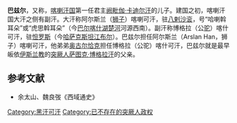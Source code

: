 '''巴兹尔'''，又称，[[喀喇汗国|喀喇汗国]]第一任君主[[阙毗伽·卡迪尔汗|阙毗伽·卡迪尔汗]]的儿子。建国之初，喀喇汗国大汗之侧有副汗。大汗称阿尔斯兰（[[狮子|狮子]]）喀喇可汗，驻[[八剌沙衮|八剌沙衮]]，号“哈喇斡耳朵”或“虎思斡耳朵”（今[[巴尔喀什湖|巴尔喀什湖]][[楚河|楚河]]河源西南）。副汗称博格拉（公[[骆驼|驼]]）喀什可汗，驻[[怛罗斯|怛罗斯]]（今[[哈萨克斯坦|哈萨克斯坦]][[江布尔|江布尔]]）。巴兹尔担任阿尔斯兰（Arslan Han，狮子）喀喇可汗，他弟弟[[奥古尔恰克|奥古尔恰克]]担任博格拉（公驼）喀什可汗，巴兹尔就是最早皈依[[伊斯兰教|伊斯兰教]]的[[突厥人|突厥人]][[萨图克·博格拉汗|萨图克·博格拉汗]]的父亲。

{{start box}}
{{s-before|[[阙毗伽·卡迪尔汗|阙毗伽·卡迪尔汗]]}}
{{s-title|[[喀喇汗国|喀喇汗国]]可汗|9世纪末}}
{{s-after|[[萨图克·博格拉汗|萨图克·博格拉汗]]}}
{{end box}}

==参考文献==
*余太山、魏良弢《西域通史》

[[Category:黑汗可汗|Category:黑汗可汗]]
[[Category:已不存在的突厥人政权|Category:已不存在的突厥人政权]]